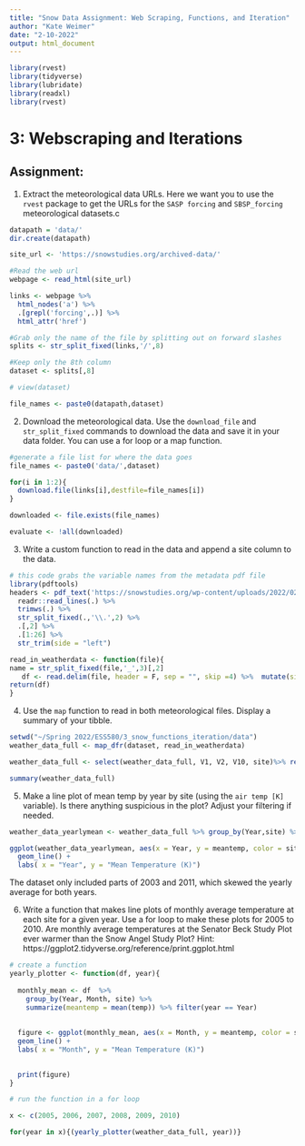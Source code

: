 ```yaml
---
title: "Snow Data Assignment: Web Scraping, Functions, and Iteration"
author: "Kate Weimer"
date: "2-10-2022"
output: html_document
---
```


```r
library(rvest)
library(tidyverse)
library(lubridate)
library(readxl)
library(rvest)

```

# 3: Webscraping and Iterations

## Assignment:

1. Extract the meteorological data URLs. Here we want you to use the `rvest` package to get the URLs for the `SASP forcing` and `SBSP_forcing` meteorological datasets.c

```r
datapath = 'data/'
dir.create(datapath)

```


```r
site_url <- 'https://snowstudies.org/archived-data/'

#Read the web url
webpage <- read_html(site_url)

links <- webpage %>%
  html_nodes('a') %>%
  .[grepl('forcing',.)] %>%
  html_attr('href')

#Grab only the name of the file by splitting out on forward slashes
splits <- str_split_fixed(links,'/',8)

#Keep only the 8th column
dataset <- splits[,8] 

# view(dataset)

file_names <- paste0(datapath,dataset)

```


2. Download the meteorological data. Use the `download_file` and `str_split_fixed` commands to download the data and save it in your data folder. You can use a for loop or a map function. 

```r
#generate a file list for where the data goes
file_names <- paste0('data/',dataset)

for(i in 1:2){
  download.file(links[i],destfile=file_names[i])
}

downloaded <- file.exists(file_names)

evaluate <- !all(downloaded)
```

3. Write a custom function to read in the data and append a site column to the data. 

```r

# this code grabs the variable names from the metadata pdf file
library(pdftools)
headers <- pdf_text('https://snowstudies.org/wp-content/uploads/2022/02/Serially-Complete-Metadata-text08.pdf') %>%
  readr::read_lines(.) %>%
  trimws(.) %>%
  str_split_fixed(.,'\\.',2) %>%
  .[,2] %>%
  .[1:26] %>%
  str_trim(side = "left")

```


```r
read_in_weatherdata <- function(file){
name = str_split_fixed(file,'_',3)[,2] 
   df <- read.delim(file, header = F, sep = "", skip =4) %>%  mutate(site = name)
return(df)
}

```


4. Use the `map` function to read in both meteorological files. Display a summary of your tibble.
```r
setwd("~/Spring 2022/ESS580/3_snow_functions_iteration/data")
weather_data_full <- map_dfr(dataset, read_in_weatherdata) 

weather_data_full <- select(weather_data_full, V1, V2, V10, site)%>% rename(Year = V1, Month = V2, temp = V10)

summary(weather_data_full)

```

5. Make a line plot of mean temp by year by site (using the `air temp [K]` variable). Is there anything suspicious in the plot? Adjust your filtering if needed.

```r
weather_data_yearlymean <- weather_data_full %>% group_by(Year,site) %>% filter(Year != 2003, Year != 2011) %>% summarize(meantemp = mean(temp))
```


```r
ggplot(weather_data_yearlymean, aes(x = Year, y = meantemp, color = site )) +
  geom_line() +
  labs( x = "Year", y = "Mean Temperature (K)")
```

The dataset only included parts of 2003 and 2011, which skewed the yearly average for both years. 

6. Write a function that makes line plots of monthly average temperature at each site for a given year. Use a for loop to make these plots for 2005 to 2010. Are monthly average temperatures at the Senator Beck Study Plot ever warmer than the Snow Angel Study Plot?
Hint: https://ggplot2.tidyverse.org/reference/print.ggplot.html


```r
# create a function
yearly_plotter <- function(df, year){
  
  monthly_mean <- df  %>% 
    group_by(Year, Month, site) %>% 
    summarize(meantemp = mean(temp)) %>% filter(year == Year) 
  
   
  figure <- ggplot(monthly_mean, aes(x = Month, y = meantemp, color = site )) +
  geom_line() +
  labs( x = "Month", y = "Mean Temperature (K)") 

  
  print(figure)
}
```

```r
# run the function in a for loop

x <- c(2005, 2006, 2007, 2008, 2009, 2010)

for(year in x){(yearly_plotter(weather_data_full, year))}
```

